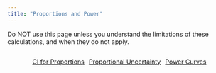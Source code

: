 ```yaml
---
title: "Proportions and Power"
---
```

::: {.callout-warning}
Do NOT use this page unless you understand the limitations of these calculations, and when they do not apply.
:::

::: {style="display: flex; justify-content: center; gap: 10px;"}
<a href="https://lvr-explore.shinyapps.io/ShinyCIforProportion/" button type="button" class="btn btn-lg btn-info">CI for Proportions</button> </a>

<a href="https://lvr-explore.shinyapps.io/PropUncertainty/" button type="button" class="btn btn-lg btn-info">Proportional Uncertainty</button> </a>

<a href="https://lvr-explore.shinyapps.io/Power_Curves_Binomial_Prop/" button type="button" class="btn btn-lg btn-info">Power Curves</button> </a>
:::

